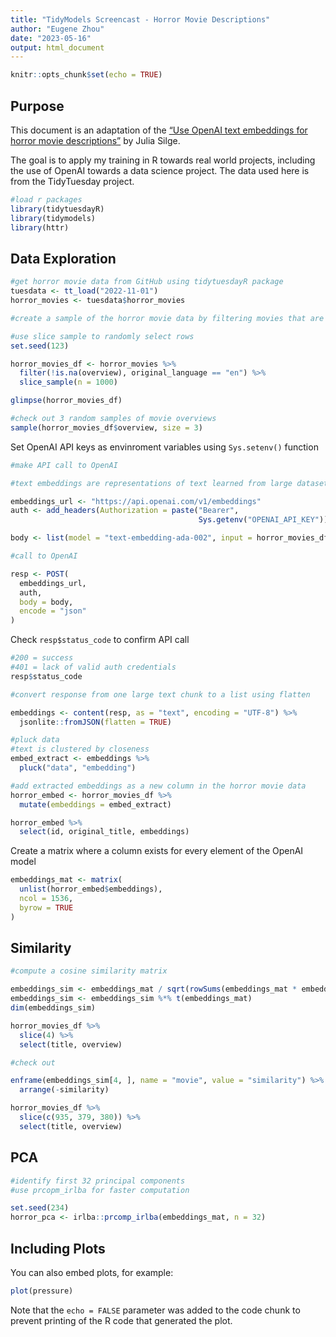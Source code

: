 ```yaml
---
title: "TidyModels Screencast - Horror Movie Descriptions"
author: "Eugene Zhou"
date: "2023-05-16"
output: html_document
---
```


```r
knitr::opts_chunk$set(echo = TRUE)
```

## Purpose

This document is an adaptation of the ["Use OpenAI text embeddings for horror movie descriptions"](https://youtu.be/UsaZV8ROMSc) by Julia Silge.

The goal is to apply my training in R towards real world projects, including the use of OpenAI towards a data science project. The data used here is from the TidyTuesday project.

```r
#load r packages 
library(tidytuesdayR)
library(tidymodels)
library(httr)
```

## Data Exploration

```r
#get horror movie data from GitHub using tidytuesdayR package
tuesdata <- tt_load("2022-11-01")
horror_movies <- tuesdata$horror_movies
```

```r
#create a sample of the horror movie data by filtering movies that are in the English language and remove movies that do not have an overview

#use slice sample to randomly select rows
set.seed(123)

horror_movies_df <- horror_movies %>%
  filter(!is.na(overview), original_language == "en") %>%
  slice_sample(n = 1000)

glimpse(horror_movies_df)
```

```r
#check out 3 random samples of movie overviews
sample(horror_movies_df$overview, size = 3)
```

Set OpenAI API keys as envinroment variables using `Sys.setenv()` function

```r
#make API call to OpenAI

#text embeddings are representations of text learned from large datasets

embeddings_url <- "https://api.openai.com/v1/embeddings"
auth <- add_headers(Authorization = paste("Bearer", 
                                          Sys.getenv("OPENAI_API_KEY")))

body <- list(model = "text-embedding-ada-002", input = horror_movies_df$overview)

```

```r
#call to OpenAI

resp <- POST(
  embeddings_url, 
  auth, 
  body = body, 
  encode = "json"
)

```

Check `resp$status_code` to confirm API call

```r
#200 = success
#401 = lack of valid auth credentials
resp$status_code
```

```r
#convert response from one large text chunk to a list using flatten

embeddings <- content(resp, as = "text", encoding = "UTF-8") %>%
  jsonlite::fromJSON(flatten = TRUE)

#pluck data 
#text is clustered by closeness
embed_extract <- embeddings %>% 
  pluck("data", "embedding")
```

```r
#add extracted embeddings as a new column in the horror movie data
horror_embed <- horror_movies_df %>%
  mutate(embeddings = embed_extract)

horror_embed %>%
  select(id, original_title, embeddings)
```

Create a matrix where a column exists for every element of the OpenAI model

```r
embeddings_mat <- matrix(
  unlist(horror_embed$embeddings), 
  ncol = 1536, 
  byrow = TRUE
)
```

## Similarity

```r
#compute a cosine similarity matrix

embeddings_sim <- embeddings_mat / sqrt(rowSums(embeddings_mat * embeddings_mat))
embeddings_sim <- embeddings_sim %*% t(embeddings_mat)
dim(embeddings_sim)
```

```r
horror_movies_df %>%
  slice(4) %>%
  select(title, overview)
```

```r
#check out 

enframe(embeddings_sim[4, ], name = "movie", value = "similarity") %>%
  arrange(-similarity)
```

```r
horror_movies_df %>%
  slice(c(935, 379, 380)) %>%
  select(title, overview)
```

## PCA 

```r
#identify first 32 principal components
#use prcopm_irlba for faster computation

set.seed(234)
horror_pca <- irlba::prcomp_irlba(embeddings_mat, n = 32)
```

## Including Plots

You can also embed plots, for example:

```r
plot(pressure)
```

Note that the `echo = FALSE` parameter was added to the code chunk to prevent printing of the R code that generated the plot.
